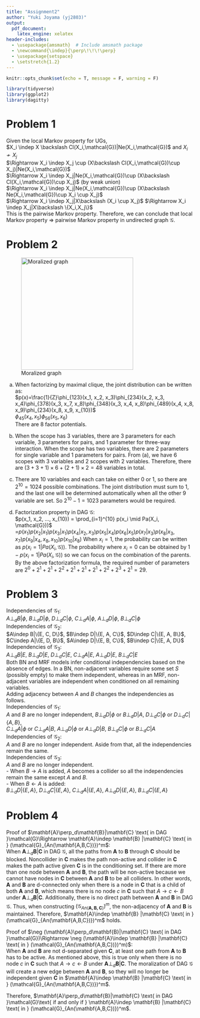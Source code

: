 ```yaml
---
title: "Assignment2"
author: "Yuki Joyama (yj2803)"
output: 
  pdf_document:
    latex_engine: xelatex
header-includes:
  - \usepackage{amsmath}  # Include amsmath package
  - \newcommand{\indep}{\perp\!\!\!\perp}
  - \usepackage{setspace}
  - \setstretch{1.2}
---
```


```r
knitr::opts_chunk$set(echo = T, message = F, warning = F)

library(tidyverse)
library(ggplot2)
library(dagitty)
```

# Problem 1
Given the local Markov property for UGs,  
$X_i \indep X \backslash Cl(X_i,\mathcal{G})|Ne(X_i,\mathcal{G})$ and $X_i\not\sim X_j$  
$\Rightarrow X_i \indep X_j \cup (X\backslash Cl(X_i,\mathcal{G})\cup X_j)|Ne(X_i,\mathcal{G})$  
$\Rightarrow X_i \indep X_j|Ne(X_i,\mathcal{G})\cup (X\backslash Cl(X_i,\mathcal{G})\cup X_j)$ (by weak union)  
$\Rightarrow X_i \indep X_j|Ne(X_i,\mathcal{G})\cup (X\backslash Ne(X_i,\mathcal{G})\cup X_i \cup X_j)$  
$\Rightarrow X_i \indep X_j|X\backslash (X_i \cup X_j)$  $\Rightarrow X_i \indep X_j|X\backslash \{X_i,X_j\}$  
This is the pairwise Markov property. Therefore, we can conclude that local Markov property $\Rightarrow$ pairwise Markov property in undirected graph $\mathcal{G}$.

# Problem 2
![Moralized graph](hw2_p2.png){width=300px}  

(a) When factorizing by maximal clique, the joint distribution can be written as:    
$p(x)=\frac{1}{Z}\phi_{123}(x_1, x_2, x_3)\phi_{234}(x_2, x_3, x_4)\phi_{378}(x_3, x_7, x_8)\phi_{348}(x_3, x_4, x_8)\phi_{489}(x_4, x_8, x_9)\phi_{234}(x_8, x_9, x_{10})$  
$\phi_{45}(x_4, x_5)\phi_{56}(x_5, x_6)$  
There are 8 factor potentials. 

(b) When the scope has 3 variables, there are 3 parameters for each variable, 3 parameters for pairs, and 1 parameter for three-way interaction. When the scope has two variables, there are 2 parameters for single variable and 1 parameters for pairs. From (a), we have 6 scopes with 3 variables and 2 scopes with 2 variables. Therefore, there are $(3+3+1)\times6+(2+1)\times2=48$ variables in total.

(c) There are 10 variables and each can take on either 0 or 1, so there are $2^{10}=1024$ possible combinations. The joint distribution must sum to 1, and the last one will be determined automatically when all the other 9 variable are set. So $2^{10}-1=1023$ parameters would be required.   

(d) Factorization property in DAG $\mathcal{G}$:    
$p(x_1, x_2, ..., x_{10}) = \prod_{i=1}^{10} p(x_i \mid Pa(X_i, \mathcal{G}))$  
=$p(x_1)p(x_2|x_1)p(x_3|x_1)p(x_4|x_2, x_3)p(x_5|x_4)p(x_6|x_5)p(x_7|x_3)p(x_8|x_3,x_7)p(x_9|x_4,x_8,x_{10})p(x_{10}|x_8)$
When $x_i=1$, the probability can be written as $p(x_i=1|Pa(X_i,\mathcal{G}))$. The probability where $x_i=0$ can be obtained by $1-p(x_i=1|Pa(X_i,\mathcal{G}))$ so we can focus on the combination of the parents. 
By the above factorization formula, the required number of parameters are $2^0+2^1+2^1+2^2+2^1+2^1+2^1+2^2+2^3+2^1=29$.

# Problem 3
Independencies of $\mathcal{G}_1$:   
$A\perp _d B|\phi$, $B\perp _d D|\phi$, $D\perp _d C|\phi$, $C\perp _d A|\phi$, $A\perp _d D|\phi$, $B\perp _d C|\phi$   
Independencies of $\mathcal{G}_2$:  
$A\indep B|\{E, C, D\}$, $B\indep D|\{E, A, C\}$, $D\indep C|\{E, A, B\}$, $C\indep A|\{E, D, B\}$, $A\indep D|\{E, B, C\}$, $B\indep C|\{E, A, D\}$   
Independencies of $\mathcal{G}_3$:  
$A\perp _d B|E$, $B\perp _d D|E$, $D\perp _d C|E$, $C\perp _d A|E$, $A\perp _d D|E$, $B\perp _d C|E$  
Both BN and MRF models infer conditional independencies based on the absence of edges. In a BN, non-adjacent variables require some set $S$ (possibly empty) to make them independent, whereas in an MRF, non-adjacent variables are independent when conditioned on all remaining variables.   
Adding adjacency between $A$ and $B$ changes the independencies as follows.  
Independencies of $\mathcal{G}_1$:   
$A$ and $B$ are no longer independent, $B\perp _d D|\phi\text{ or }B\perp _d D|A$, $D\perp _d C|\phi\text{ or }D\perp _d C|\{A,B\}$,  
$C\perp _d A|\phi\text{ or }C\perp _d A|B$, $A\perp _d D|\phi\text{ or }A\perp _d D|B$, $B\perp _d C|\phi\text{ or }B\perp _d C|A$   
Independencies of $\mathcal{G}_2$:  
$A$ and $B$ are no longer independent. Aside from that, all the independencies remain the same.     
Independencies of $\mathcal{G}_3$:  
$A$ and $B$ are no longer independent.  
- When $B\rightarrow A$ is added, $A$ becomes a collider so all the independencies remain the same except $A$ and $B$.  
- When $B\leftarrow A$ is added:  
$B\perp _d D|\{E,A\}$, $D\perp _d C|\{E,A\}$, $C\perp _d A|\{E,A\}$, $A\perp _d D|\{E,A\}$, $B\perp _d C|\{E,A\}$ 

# Problem 4
Proof of $\mathbf{A}\perp_d\mathbf{B}|\mathbf{C} \text{ in DAG }\mathcal{G}\Rightarrow \mathbf{A}\indep \mathbf{B} |\mathbf{C} \text{ in } (\mathcal{G}_{An(\mathbf{A,B,C})})^m$:  
When $\mathbf{A}\perp_d\mathbf{B}|\mathbf{C} \text{ in DAG }\mathcal{G}$, all the paths from $\mathbf{A}$ to $\mathbf{B}$ through $\mathbf{C}$ should be blocked.    Noncollider in $\mathbf{C}$ makes the path non-active and collider in $\mathbf{C}$ makes the path active given $\mathbf{C}$ is in the conditioning set. If there are more than one node between $\mathbf{A}$ and $\mathbf{B}$, the path will be non-active because we cannot have nodes in $\mathbf{C}$ between $\mathbf{A}$ and $\mathbf{B}$ to be all colliders. In other words, $\mathbf{A}$ and $\mathbf{B}$ are d-connected only when there is a node in $\mathbf{C}$ that is a child of both $\mathbf{A}$ and $\mathbf{B}$, which means there is no node $c$ in $\mathbf{C}$ such that $A\rightarrow c \leftarrow B$ under $\mathbf{A}\perp_d\mathbf{B}|\mathbf{C}$. Additionally, there is no direct path between $\mathbf{A}$ and $\mathbf{B}$ in DAG $\mathcal{G}$. Thus, when constructing $(\mathcal{G}_{An(\mathbf{A,B,C})})^m$, the non-adjacency of $\mathbf{A}$ and $\mathbf{B}$ is maintained. Therefore, $\mathbf{A}\indep \mathbf{B} |\mathbf{C} \text{ in } (\mathcal{G}_{An(\mathbf{A,B,C})})^m$ holds.    

Proof of $\neg (\mathbf{A}\perp_d\mathbf{B}|\mathbf{C} \text{ in DAG }\mathcal{G})\Rightarrow \neg (\mathbf{A}\indep \mathbf{B} |\mathbf{C} \text{ in } (\mathcal{G}_{An(\mathbf{A,B,C})})^m)$:   
When $\mathbf{A}$ and $\mathbf{B}$ are not d-separated given $\mathbf{C}$, at least one path from $\mathbf{A}$ to $\mathbf{B}$ has to be active. As mentioned above, this is true only when there is no node $c$ in $\mathbf{C}$ such that $A\rightarrow c \leftarrow B$ under $\mathbf{A}\perp_d\mathbf{B}|\mathbf{C}$. The moralization of DAG $\mathcal{G}$ will create a new edge between $\mathbf{A}$ and $\mathbf{B}$, so they will no longer be independent given $\mathbf{C}$ in $\mathbf{A}\indep \mathbf{B} |\mathbf{C} \text{ in } (\mathcal{G}_{An(\mathbf{A,B,C})})^m$.

Therefore, $\mathbf{A}\perp_d\mathbf{B}|\mathbf{C} \text{ in DAG }\mathcal{G}\text{ if and only if } \mathbf{A}\indep \mathbf{B} |\mathbf{C} \text{ in } (\mathcal{G}_{An(\mathbf{A,B,C})})^m$. 




